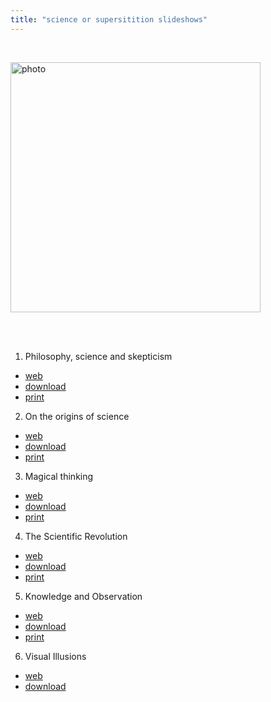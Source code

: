 ```yaml
---
title: "science or supersitition slideshows"
---
```


<br>

![photo](images/g-2.jpg){class="photo" width=400px}\


<br><br>

1. Philosophy, science and skepticism
- [web](https://gwmatthews.github.io/science-slideshows/01-slides.html)
- [download](https://gwmatthews.github.io/science-slideshows/pdf/01-print.pdf)
- [print](https://gwmatthews.github.io/science-slideshows/pdf/01-handout.pdf)
2. On the origins of science
- [web](https://gwmatthews.github.io/science-slideshows/02-slides.html)
- [download](https://gwmatthews.github.io/science-slideshows/pdf/02-print.pdf)
- [print](https://gwmatthews.github.io/science-slideshows/pdf/02-handout.pdf)
3. Magical thinking
- [web](https://gwmatthews.github.io/science-slideshows/03-slides.html)
- [download](https://gwmatthews.github.io/science-slideshows/pdf/03-print.pdf)
- [print](https://gwmatthews.github.io/science-slideshows/pdf/03-handout.pdf)
4. The Scientific Revolution
- [web](https://gwmatthews.github.io/science-slideshows/04-slides.html)
- [download](https://gwmatthews.github.io/science-slideshows/pdf/04-print.pdf)
- [print](https://gwmatthews.github.io/science-slideshows/pdf/04-handout.pdf)
5. Knowledge and Observation
- [web](https://gwmatthews.github.io/science-slideshows/05-slides.html)
- [download](https://gwmatthews.github.io/science-slideshows/pdf/05-print.pdf)
- [print](https://gwmatthews.github.io/science-slideshows/pdf/05-handout.pdf)
6. Visual Illusions
- [web](https://gwmatthews.github.io/science-slideshows/06-slides.html)
- [download](https://gwmatthews.github.io/science-slideshows/pdf/06-print.pdf)